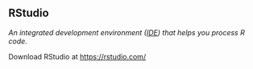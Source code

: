 ## RStudio

<dfn>An integrated development environment ([IDE](i.html#fide)) that helps you process R code.</dfn>

Download RStudio at <https://rstudio.com/>
